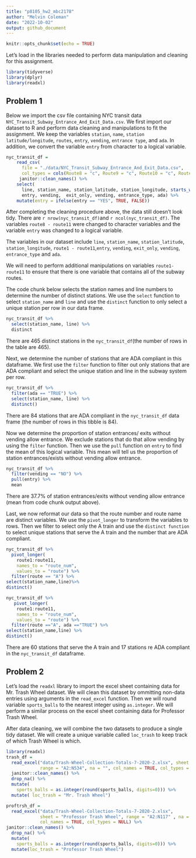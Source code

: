 ```yaml
---
title: "p8105_hw2_mbc2178"
author: "Melvin Coleman"
date: "2022-10-02"
output: github_document
---
```


```r
knitr::opts_chunk$set(echo = TRUE)
```

Let's load in the libraries needed to perform data manipulation and cleaning for this assignment.
```r
library(tidyverse)
library(dplyr)
library(readxl)
```

## Problem 1

Below we import the csv file containing NYC transit data `NYC_Transit_Subway_Entrance_And_Exit_Data.csv`. We first import our dataset to R and perform data cleaning and manipulations to fit the assignment. We keep the variables 
`station`, `name`, `station latitude/longitude`, `routes`, `entry`, `vending`, `entrance type`, and `ada`. 
In addition, we convert the variable `entry` from character to a logical variable. 

```r
nyc_transit_df = 
    read_csv(
      file = "./data/NYC_Transit_Subway_Entrance_And_Exit_Data.csv",
      col_types = cols(Route8 = "c", Route9 = "c", Route10 = "c", Route11 = "c")) %>%
     janitor::clean_names() %>%
    select(
      line, station_name, station_latitude, station_longitude, starts_with("route"),
      entry, vending,  exit_only, vending, entrance_type, ada) %>%
    mutate(entry = ifelse(entry == "YES", TRUE, FALSE))
```

After completing the cleaning procedure above, the data still doesn't look tidy.
There are `r nrow(nyc_transit_df)`and `r ncol(nyc_transit_df)`. The variables `route8 - route11`
were changed to character variables and the variable `entry` was changed to a logical variable. 

The variables in our dataset include `line`, `station_name`, `station_latitude`, `station_longitude`,
`route1 - route11`,`entry`, `vending`, `exit_only`, `vending`, `entrance_type` and `ada`. 

We will need to perform additional manipulations on variables `route1-route11` to ensure that there is one variable that
contains all of the subway routes. 

The code chunk below selects the station names and line numbers to determine the number of distinct stations. We 
use the `select` function to select `station_name` and `line` and use the `distinct` function to only select a unique 
station per row in our data frame. 

```r
nyc_transit_df %>% 
  select(station_name, line) %>% 
  distinct
```
There are 465 distinct stations in the `nyc_transit_df`(the number of rows in the table are 465).

Next, we determine the number of stations that are ADA compliant in this dataframe. We first use the 
`filter` function to filter out only stations that are ADA compliant and select the unique 
station and line in the subway system per row. 


```r
nyc_transit_df %>% 
  filter(ada == "TRUE") %>% 
  select(station_name, line) %>% 
  distinct()
```
 There are 84 stations that are ADA compliant in the `nyc_transit_df` data frame (the number of rows in this tibble is 84).

Now we determine the proportion of station entrances/ exits without vending allow entrance. We exclude stations that 
do that allow vending by using the `filter` function. Then we use the `pull` function on `entry` to find the mean of 
this logical variable. This mean will tell us the proportion of station entrances/exists without vending allow entrance. 

```r
nyc_transit_df %>%
  filter(vending == "NO") %>% 
  pull(entry) %>% 
  mean
```

There are 37.7% of station entrances/exits without vending allow entrance (mean from code chunk output above). 

Last, we now reformat our data so that the route number and route name are distinct variables. We use the `pivot_longer` to 
transform the variables to rows. Then we filter to select only the A train and use the `distinct function` to select 
unique stations that serve the A train and the number that are ADA compliant. 

```r
nyc_transit_df %>%
  pivot_longer(
    route1:route11,
    names_to = "route_num",
    values_to = "route") %>% 
  filter(route == "A") %>%
select(station_name,line)%>%
distinct()

nyc_transit_df %>%
   pivot_longer(
    route1:route11,
    names_to = "route_num",
    values_to = "route") %>% 
  filter(route =="A", ada =="TRUE") %>%
select(station_name,line) %>%
distinct()
```
There are 60 stations that serve the A train and 17 stations re ADA compliant in the `nyc_transit_df` dataframe.

## Problem 2 

Let's load the `readxl` library to import the excel sheet containing data for Mr. Trash Wheel dataset. 
We will clean this dataset by ommitting non-data entries using arguments in the `read_excel` 
function. Then we will round variable `sports_balls` to the nearest integer using `as.integer`.
We will perform a similar process on the excel sheet containing data for Professor Trash Wheel. 

After data cleaning, we will combine the two datasets to produce a single tidy dataset. 
We will create a unique variable called `loc_trash` to keep track of which Trash Wheel is which. 


```r
library(readxl)
trash_df = 
  read_excel("data/Trash-Wheel-Collection-Totals-7-2020-2.xlsx", sheet = "Mr. Trash Wheel", 
             range = "A2:N534", na = "", col_names = TRUE, col_types = NULL) %>%
  janitor::clean_names() %>% 
  drop_na() %>% 
  mutate(
    sports_balls = as.integer(round(sports_balls, digits=0))) %>% 
  mutate( loc_trash = "Mr. Trash Wheel")
```

```r
proftrsh_df =
  read_excel("data/Trash-Wheel-Collection-Totals-7-2020-2.xlsx", 
             sheet = "Professor Trash Wheel", range = "A2:N117" , na = "",
             col_names = TRUE, col_types = NULL) %>% 
janitor::clean_names() %>% 
  drop_na() %>% 
  mutate(
    sports_balls = as.integer(round(sports_balls, digits=0))) %>% 
  mutate(loc_trash = "Professor Trash Wheel")
```
 

```r

```




